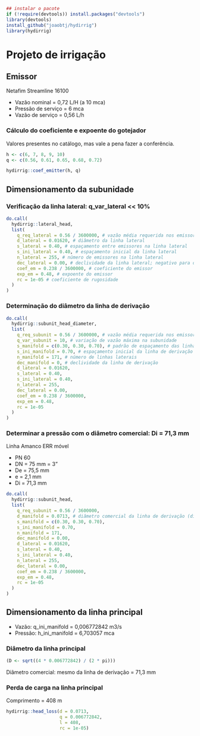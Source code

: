 ```r
## instalar o pacote
if (!require(devtools)) install.packages("devtools")
library(devtools)
install_github("joaobtj/hydirrig")
library(hydirrig)
```

# Projeto de irrigação


## Emissor 
 
Netafim Streamline 16100

* Vazão nominal = 0,72 L/H (a 10 mca)
* Pressão de serviço = 6 mca
* Vazão de serviço = 0,56 L/h
 
 
### Cálculo do coeficiente e expoente do gotejador 

Valores presentes no catálogo, mas vale a pena fazer a conferência.

```r
h <- c(6, 7, 8, 9, 10)
q <- c(0.56, 0.61, 0.65, 0.68, 0.72)

hydirrig::coef_emitter(h, q)
```


## Dimensionamento da subunidade

### Verificação da linha lateral: q_var_lateral << 10%

```r
do.call(
  hydirrig::lateral_head,
  list(
    q_req_lateral = 0.56 / 3600000, # vazão média requerida nos emissores
    d_lateral = 0.01620, # diâmetro da linha lateral
    s_lateral = 0.40, # espaçamento entre emissores na linha lateral
    s_ini_lateral = 0.40, # espaçamento inicial da linha lateral
    n_lateral = 255, # número de emissores na linha lateral
    dec_lateral = 0.00, # declividade da linha lateral; negativo para declive
    coef_em = 0.238 / 3600000, # coeficiente do emissor
    exp_em = 0.48, # expoente do emissor
    rc = 1e-05 # coeficiente de rugosidade
  )
)
```

### Determinação do diâmetro da linha de derivação

```r

do.call(
  hydirrig::subunit_head_diameter,
  list(
    q_req_subunit = 0.56 / 3600000, # vazão média requerida nos emissores
    q_var_subunit = 10, # variação de vazão máxima na subunidade
    s_manifold = c(0.30, 0.30, 0.70), # padrão de espaçamento das linhas laterais
    s_ini_manifold = 0.70, # espaçamento inicial da linha de derivação
    n_manifold = 171, # número de linhas laterais
    dec_manifold = 0, # declividade da linha de derivação
    d_lateral = 0.01620,
    s_lateral = 0.40,
    s_ini_lateral = 0.40,
    n_lateral = 255,
    dec_lateral = 0.00,
    coef_em = 0.238 / 3600000,
    exp_em = 0.48,
    rc = 1e-05
  )
)
```


### Determinar a pressão com o diâmetro comercial: Di = 71,3 mm

Linha Amanco ERR móvel

* PN 60
* DN = 75 mm = 3"
* De = 75,5 mm
* e = 2,1 mm
* Di = 71,3 mm

```r
do.call(
  hydirrig::subunit_head,
  list(
    q_req_subunit = 0.56 / 3600000,
    d_manifold = 0.0713, # diâmetro comercial da linha de derivação (diâmetro interno)
    s_manifold = c(0.30, 0.30, 0.70),
    s_ini_manifold = 0.70,
    n_manifold = 171,
    dec_manifold = 0.00,
    d_lateral = 0.01620,
    s_lateral = 0.40,
    s_ini_lateral = 0.40,
    n_lateral = 255,
    dec_lateral = 0.00,
    coef_em = 0.238 / 3600000,
    exp_em = 0.48,
    rc = 1e-05
  )
)
```


## Dimensionamento da linha principal

* Vazão: q_ini_manifold = 0,006772842 m3/s
* Pressão: h_ini_manifold = 6,703057 mca

### Diâmetro da linha principal

```r
(D <- sqrt((4 * 0.006772842) / (2 * pi)))
```

Diâmetro comercial: mesmo da linha de derivação = 71,3 mm

### Perda de carga na linha principal

Comprimento = 408 m

```r
hydirrig::head_loss(d = 0.0713, 
                    q = 0.006772842, 
                    l = 408, 
                    rc = 1e-05)
```
